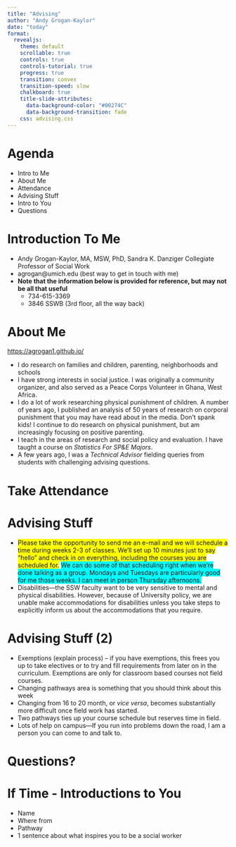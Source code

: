 ```yaml
---
title: "Advising"
author: "Andy Grogan-Kaylor"
date: "today"
format:
  revealjs: 
    theme: default
    scrollable: true
    controls: true
    controls-tutorial: true
    progress: true
    transition: convex
    transition-speed: slow
    chalkboard: true
    title-slide-attributes:
      data-background-color: "#00274C"
      data-background-transition: fade
    css: advising.css
---
```


# Agenda

* Intro to Me
* About Me
* Attendance
* Advising Stuff
* Intro to You
* Questions

# Introduction To Me

* Andy Grogan-Kaylor, MA, MSW, PhD, Sandra K. Danziger Collegiate Professor of Social Work
* agrogan@umich.edu (best way to get in touch with me)
* **Note that the information below is provided for reference, but may not be all that useful**
    + 734-615-3369
    + 3846 SSWB (3rd floor, all the way back)

# About Me {.smaller}

[https://agrogan1.github.io/](https://agrogan1.github.io/)

* I do research on families and children, parenting, neighborhoods and schools
* I have strong interests in social justice.  I was originally a community organizer, and also served as a Peace Corps Volunteer in Ghana, West Africa.
* I do a lot of work researching physical punishment of children. A number of years ago, I published an analysis of 50 years of research on corporal punishment that you may have read about in the media.  Don’t spank kids! I continue to do research on physical punishment, but am increasingly focusing on positive parenting.
* I teach in the areas of research and social policy and evaluation.
I have taught a course on *Statistics For SP&E Majors*. 
* A few years ago, I was a *Technical Advisor* fielding queries from students with challenging advising questions.

# Take Attendance

# Advising Stuff {.smaller}

* <span style="background-color: #FFFF00">Please take the opportunity to send me an e-mail and we will schedule a time during weeks 2-3 of classes.  We’ll set up 10 minutes just to say “hello” and check in on everything, including the courses you are scheduled for.</span> <span style="background-color: #00FFFF">We can do some of that scheduling right when we’re done talking as a group.  Mondays and Tuesdays are particularly good for me those weeks. I can meet in person Thursday afternoons.</span>
* Disabilities—the SSW faculty want to be very sensitive to mental and physical disabilities.  However, because of University policy, we are unable make accommodations for disabilities unless you take steps to explicitly inform us about the accommodations that you require.

# Advising Stuff (2) {.smaller}

* Exemptions (explain process) – if you have exemptions, this frees you up to take electives or to try and fill requirements from later on in the curriculum.  Exemptions are only for classroom based courses not field courses.
* Changing pathways area is something that you should think about this week
* Changing from 16 to 20 month, or *vice versa*, becomes substantially more difficult once field work has started.
* Two pathways ties up your course schedule but reserves time in field.
* Lots of help on campus—If you run into problems down the road, I am a person you can come to and talk to.

# Questions?

# If Time - Introductions to You

* Name
* Where from
* Pathway
* 1 sentence about what inspires you to be a social worker



